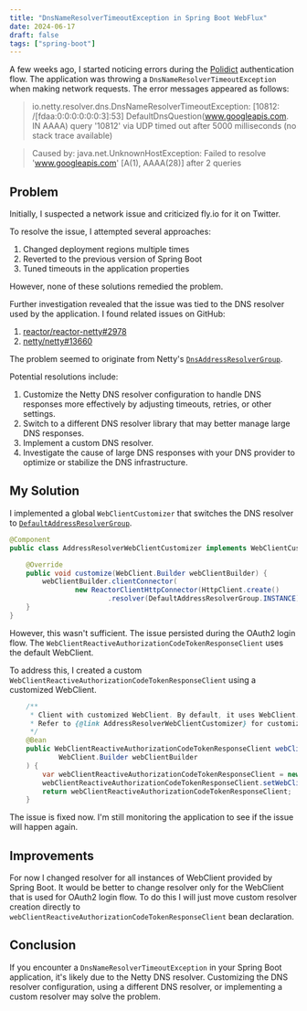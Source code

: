 ```yaml
---
title: "DnsNameResolverTimeoutException in Spring Boot WebFlux"
date: 2024-06-17
draft: false
tags: ["spring-boot"]
---
```


A few weeks ago, I started noticing errors during the [Polidict](https://polidict.com) authentication flow. The application was throwing a `DnsNameResolverTimeoutException` when making network requests. The error messages appeared as follows:

> io.netty.resolver.dns.DnsNameResolverTimeoutException: [10812: /[fdaa:0:0:0:0:0:0:3]:53] DefaultDnsQuestion(www.googleapis.com. IN AAAA) query '10812' via UDP timed out after 5000 milliseconds (no stack trace available)

> Caused by: java.net.UnknownHostException: Failed to resolve 'www.googleapis.com' [A(1), AAAA(28)] after 2 queries

## Problem

Initially, I suspected a network issue and criticized fly.io for it on Twitter.

To resolve the issue, I attempted several approaches:

1. Changed deployment regions multiple times
2. Reverted to the previous version of Spring Boot
3. Tuned timeouts in the application properties

However, none of these solutions remedied the problem.

Further investigation revealed that the issue was tied to the DNS resolver used by the application. I found related issues on GitHub:

1. [reactor/reactor-netty#2978](https://github.com/reactor/reactor-netty/issues/2978)
2. [netty/netty#13660](https://github.com/netty/netty/issues/13660)

The problem seemed to originate from Netty's [`DnsAddressResolverGroup`](https://github.com/netty/netty/blob/4.1/resolver-dns/src/main/java/io/netty/resolver/dns/DnsAddressResolverGroup.java).

Potential resolutions include:

1. Customize the Netty DNS resolver configuration to handle DNS responses more effectively by adjusting timeouts, retries, or other settings.
2. Switch to a different DNS resolver library that may better manage large DNS responses.
3. Implement a custom DNS resolver.
4. Investigate the cause of large DNS responses with your DNS provider to optimize or stabilize the DNS infrastructure.

## My Solution

I implemented a global `WebClientCustomizer` that switches the DNS resolver to [`DefaultAddressResolverGroup`](https://github.com/netty/netty/blob/4.1/resolver/src/main/java/io/netty/resolver/DefaultAddressResolverGroup.java).

```java
@Component
public class AddressResolverWebClientCustomizer implements WebClientCustomizer {

    @Override
    public void customize(WebClient.Builder webClientBuilder) {
        webClientBuilder.clientConnector(
                new ReactorClientHttpConnector(HttpClient.create()
                        .resolver(DefaultAddressResolverGroup.INSTANCE)));
    }
}
```

However, this wasn't sufficient. The issue persisted during the OAuth2 login flow. The `WebClientReactiveAuthorizationCodeTokenResponseClient` uses the default WebClient.

To address this, I created a custom `WebClientReactiveAuthorizationCodeTokenResponseClient` using a customized WebClient.

```java
    /**
     * Client with customized WebClient. By default, it uses WebClient.builder().build() which is not customized.
     * Refer to {@link AddressResolverWebClientCustomizer} for customization details.
     */
    @Bean
    public WebClientReactiveAuthorizationCodeTokenResponseClient webClientReactiveAuthorizationCodeTokenResponseClient(
            WebClient.Builder webClientBuilder
    ) {
        var webClientReactiveAuthorizationCodeTokenResponseClient = new WebClientReactiveAuthorizationCodeTokenResponseClient();
        webClientReactiveAuthorizationCodeTokenResponseClient.setWebClient(webClientBuilder.build());
        return webClientReactiveAuthorizationCodeTokenResponseClient;
    }
```

The issue is fixed now. I'm still monitoring the application to see if the issue will happen again.

## Improvements

For now I changed resolver for all instances of WebClient provided by Spring Boot. It would be better to change resolver only for the WebClient that is used for OAuth2 login flow.
To do this I will just move custom resolver creation directly to `webClientReactiveAuthorizationCodeTokenResponseClient` bean declaration.

## Conclusion

If you encounter a `DnsNameResolverTimeoutException` in your Spring Boot application, it's likely due to the Netty DNS resolver. Customizing the DNS resolver configuration, using a different DNS resolver, or implementing a custom resolver may solve the problem.
